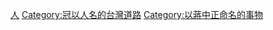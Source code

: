 [[Category:以国家元首命名的道路|人]]
[[Category:冠以人名的台灣道路|Category:冠以人名的台灣道路]]
[[Category:以蔣中正命名的事物|Category:以蔣中正命名的事物]]